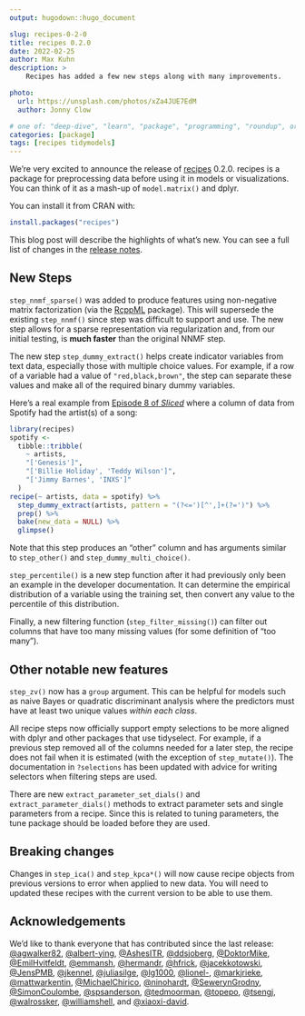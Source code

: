 ```yaml
---
output: hugodown::hugo_document

slug: recipes-0-2-0
title: recipes 0.2.0
date: 2022-02-25
author: Max Kuhn
description: >
    Recipes has added a few new steps along with many improvements.

photo:
  url: https://unsplash.com/photos/xZa4JUE7EdM
  author: Jonny Clow

# one of: "deep-dive", "learn", "package", "programming", "roundup", or "other"
categories: [package] 
tags: [recipes tidymodels]
---
```


<!--
TODO:
* [ ] Look over / edit the post's title in the yaml
* [ ] Edit (or delete) the description; note this appears in the Twitter card
* [ ] Pick category and tags (see existing with `hugodown::tidy_show_meta()`)
* [ ] Find photo & update yaml metadata
* [ ] Create `thumbnail-sq.jpg`; height and width should be equal
* [ ] Create `thumbnail-wd.jpg`; width should be >5x height
* [ ] `hugodown::use_tidy_thumbnails()`
* [ ] Add intro sentence, e.g. the standard tagline for the package
* [ ] `usethis::use_tidy_thanks()`
-->

We're very excited to announce the release of [recipes](https://recipes.tidymodels.org/) 0.2.0. recipes is a package for preprocessing data before using it in models or visualizations. You can think of it as a mash-up of `model.matrix()` and dplyr. 

You can install it from CRAN with:

```r
install.packages("recipes")
```

This blog post will describe the highlights of what's new. You can see a full list of changes in the [release notes](https://github.com/tidymodels/recipes/blob/main/NEWS.md).

## New Steps

`step_nnmf_sparse()` was added to produce features using non-negative matrix factorization (via the [RcppML](https://github.com/zdebruine/RcppML) package). This will supersede the existing `step_nnmf()` since step was difficult to support and use. The new step allows for a sparse representation via regularization and, from our initial testing, is **much faster** than the original NNMF step. 

The new step `step_dummy_extract()` helps create indicator variables from text data, especially those with multiple choice values. For example, if a row of a variable had a value of `"red,black,brown"`, the step can separate these values and make all of the required binary dummy variables. 

Here's a real example from [Episode 8 of _Sliced_](https://www.kaggle.com/c/sliced-s01e08-KJSEks) where a column of data from Spotify had the artist(s) of a song: 

```r
library(recipes)
spotify <- 
  tibble::tribble(
    ~ artists,
    "['Genesis']",
    "['Billie Holiday', 'Teddy Wilson']",
    "['Jimmy Barnes', 'INXS']"
  )
recipe(~ artists, data = spotify) %>% 
  step_dummy_extract(artists, pattern = "(?<=')[^',]+(?=')") %>% 
  prep() %>% 
  bake(new_data = NULL) %>% 
  glimpse()
```

Note that this step produces an "other" column and has arguments similar to `step_other()` and `step_dummy_multi_choice()`. 

`step_percentile()` is a new step function after it had previously only been an example in the developer documentation. It can determine the empirical distribution of a variable using the training set, then convert any value to the percentile of this distribution. 

Finally, a new filtering function (`step_filter_missing()`) can filter out columns that have too many missing values (for some definition of "too many").

## Other notable new features

`step_zv()` now has a `group` argument. This can be helpful for models such as naive Bayes or quadratic discriminant analysis where the predictors must have at least two unique values _within each class_. 

All recipe steps now officially support empty selections to be more aligned with dplyr and other packages that use tidyselect. For example, if a previous step removed all of the columns needed for a later step, the recipe does not fail when it is estimated (with the exception of `step_mutate()`). The documentation in `?selections` has been updated with advice for writing selectors when filtering steps are used. 

There are new `extract_parameter_set_dials()` and `extract_parameter_dials()` methods to extract parameter sets and single parameters from a recipe. Since this is related to tuning parameters, the tune package should be loaded before they are used.  

## Breaking changes

Changes in `step_ica()` and  `step_kpca*()` will now cause recipe objects from previous versions to error when applied to new data. You will need to updated these recipes with the current version to be able to use them. 

## Acknowledgements

We'd like to thank everyone that has contributed since the last release:
[&#x0040;agwalker82](https://github.com/agwalker82), [&#x0040;albert-ying](https://github.com/albert-ying), [&#x0040;AshesITR](https://github.com/AshesITR), [&#x0040;ddsjoberg](https://github.com/ddsjoberg), [&#x0040;DoktorMike](https://github.com/DoktorMike), [&#x0040;EmilHvitfeldt](https://github.com/EmilHvitfeldt), [&#x0040;emmansh](https://github.com/emmansh), [&#x0040;hermandr](https://github.com/hermandr), [&#x0040;hfrick](https://github.com/hfrick), [&#x0040;jacekkotowski](https://github.com/jacekkotowski), [&#x0040;JensPMB](https://github.com/JensPMB), [&#x0040;jkennel](https://github.com/jkennel), [&#x0040;juliasilge](https://github.com/juliasilge), [&#x0040;lg1000](https://github.com/lg1000), [&#x0040;lionel-](https://github.com/lionel-), [&#x0040;markjrieke](https://github.com/markjrieke), [&#x0040;mattwarkentin](https://github.com/mattwarkentin), [&#x0040;MichaelChirico](https://github.com/MichaelChirico), [&#x0040;ninohardt](https://github.com/ninohardt), [&#x0040;SewerynGrodny](https://github.com/SewerynGrodny), [&#x0040;SimonCoulombe](https://github.com/SimonCoulombe), [&#x0040;spsanderson](https://github.com/spsanderson), [&#x0040;tedmoorman](https://github.com/tedmoorman), [&#x0040;topepo](https://github.com/topepo), [&#x0040;tsengj](https://github.com/tsengj), [&#x0040;walrossker](https://github.com/walrossker), [&#x0040;williamshell](https://github.com/williamshell), and [&#x0040;xiaoxi-david](https://github.com/xiaoxi-david).

